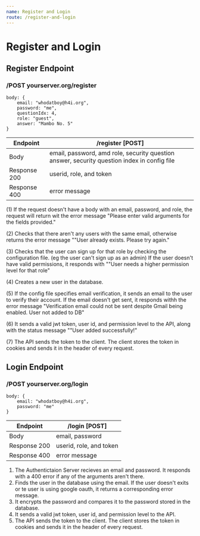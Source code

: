 ```yaml
---
name: Register and Login
route: /register-and-login
---
```


# Register and Login

## Register Endpoint

### /POST yourserver.org/register

    body: {
        email: "whodatboy@h4i.org",
        password: "me",
        questionIdx: 4,
        role: "guest",
        answer: "Mambo No. 5"
    }


| Endpoint | /register [POST] |
| ------ | ----------- |
| Body   | email, password, amd role, security question answer, security question index in config file  |
| Response 200 | userid, role, and token |
| Response 400 | error message |

(1) If the request doesn't have a body with an email, password, and role, the request will return wit the error message "Please enter valid arguments for the fields provided."

(2) Checks that there aren't any users with the same email, otherwise returns the error message ""User already exists. Please try again." 

(3) Checks that the user can sign up for that role by checking the configuration file. (eg the user can't sign up as an admin) If the user doesn't have valid permissions, it responds with ""User needs a higher permission level for that role"

(4) Creates a new user in the database. 

(5) If the config file specifies email verification, it sends an email to the user to verify their account. If the email doesn't get sent, it responds withh the error message "Verification email could not be sent despite Gmail being enabled. User not added to DB"

(6) It sends a valid jwt token, user id, and permission level to the API, along with the status message ""User added successfully!"

(7) The API sends the token to the client. The client stores the token in cookies and sends it in the header of every request. 



## Login Endpoint

### /POST yourserver.org/login

    body: {
        email: "whodatboy@h4i.org",
        password: "me"
    }

| Endpoint | /login [POST] |
| ------ | ----------- |
| Body   | email, password |
| Response 200 | userid, role, and token |
| Response 400 | error message |

1. The Authentictaion Server recieves an email and password.  It responds with a 400 error if any of the arguments aren't there. 
2. Finds the user in the database using the email. If the user doesn't exits or te user is using google oauth, it returns a corresponding error message. 
3. It encrypts the password and compares it to the password stored in the database. 
4. It sends a valid jwt token, user id, and permission level to the API. 
5. The API sends the token to the client. The client stores the token in cookies and sends it in the header of every request. 




